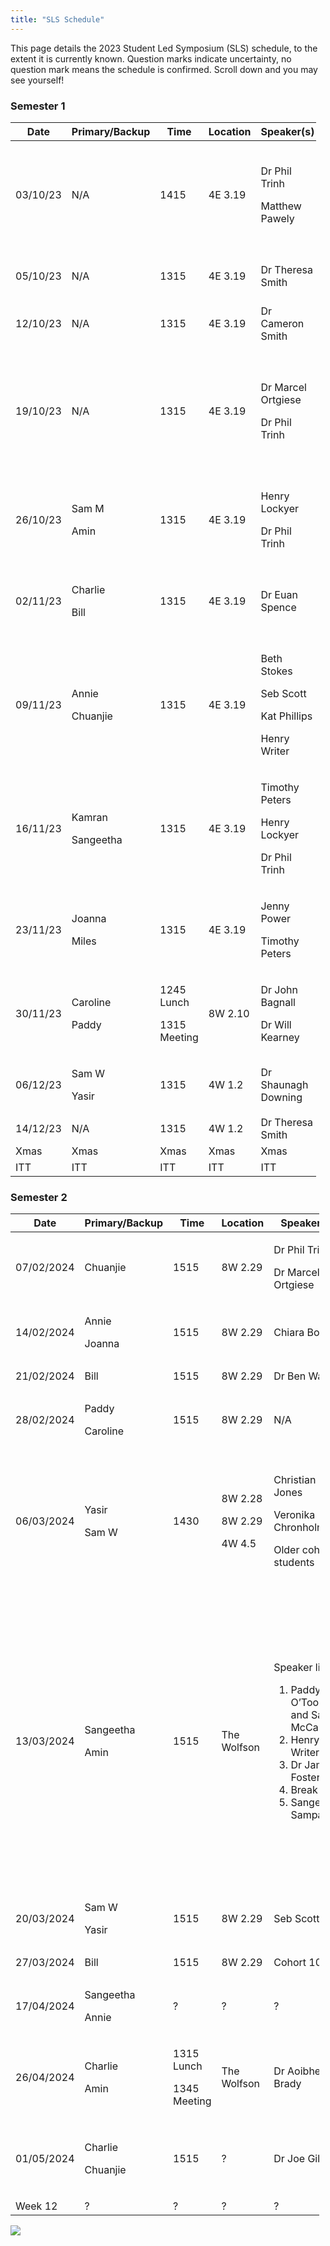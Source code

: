 ```yaml
---
title: "SLS Schedule"
---
```


This page details the 2023 Student Led Symposium (SLS) schedule, to the extent it is currently known. Question marks indicate uncertainty, no question mark means the schedule is confirmed. Scroll down and you may see yourself!

### Semester 1

+----------+----------------+--------------+----------+---------------------+----------------------------------------------------------------------------+
| Date     | Primary/Backup | Time         | Location | Speaker(s)          | Topic(s)                                                                   |
+==========+================+==============+==========+=====================+============================================================================+
| 03/10/23 | N/A            | 1415         | 4E 3.19  | Dr Phil Trinh       | Key dates. Doing a PhD- what to expect, and what to be aware of.           |
|          |                |              |          |                     |                                                                            |
|          |                |              |          | Matthew Pawely      | Time management.                                                           |
+----------+----------------+--------------+----------+---------------------+----------------------------------------------------------------------------+
| 05/10/23 | N/A            | 1315         | 4E 3.19  | Dr Theresa Smith    | Introduction to interdisciplinary research projects (IRPs).                |
+----------+----------------+--------------+----------+---------------------+----------------------------------------------------------------------------+
| 12/10/23 | N/A            | 1315         | 4E 3.19  | Dr Cameron Smith    | How to give (and not give) a good talk.                                    |
+----------+----------------+--------------+----------+---------------------+----------------------------------------------------------------------------+
| 19/10/23 | N/A            | 1315         | 4E 3.19  | Dr Marcel Ortgiese  | Useful software tools. Useful literature research tools.                   |
|          |                |              |          |                     |                                                                            |
|          |                |              |          | Dr Phil Trinh       | Hosting seminars, networking, and asking the right questions               |
+----------+----------------+--------------+----------+---------------------+----------------------------------------------------------------------------+
| 26/10/23 | Sam M          | 1315         | 4E 3.19  | Henry Lockyer       | All things LaTeX.                                                          |
|          |                |              |          |                     |                                                                            |
|          | Amin           |              |          | Dr Phil Trinh       | How to use your training support fund.                                     |
+----------+----------------+--------------+----------+---------------------+----------------------------------------------------------------------------+
| 02/11/23 | Charlie        | 1315         | 4E 3.19  | Dr Euan Spence      | Producing mathematical writing that will be read, understood, and enjoyed. |
|          |                |              |          |                     |                                                                            |
|          | Bill           |              |          |                     |                                                                            |
+----------+----------------+--------------+----------+---------------------+----------------------------------------------------------------------------+
| 09/11/23 | Annie          | 1315         | 4E 3.19  | Beth Stokes         | Outreach, Maths Communication, and Behind the Research.                    |
|          |                |              |          |                     |                                                                            |
|          | Chuanjie       |              |          | Seb Scott           |                                                                            |
|          |                |              |          |                     |                                                                            |
|          |                |              |          | Kat Phillips        |                                                                            |
|          |                |              |          |                     |                                                                            |
|          |                |              |          | Henry Writer        |                                                                            |
+----------+----------------+--------------+----------+---------------------+----------------------------------------------------------------------------+
| 16/11/23 | Kamran         | 1315         | 4E 3.19  | Timothy Peters      | Nimbus and getting the HPC working.                                        |
|          |                |              |          |                     |                                                                            |
|          | Sangeetha      |              |          | Henry Lockyer       |                                                                            |
|          |                |              |          |                     |                                                                            |
|          |                |              |          | Dr Phil Trinh       |                                                                            |
+----------+----------------+--------------+----------+---------------------+----------------------------------------------------------------------------+
| 23/11/23 | Joanna         | 1315         | 4E 3.19  | Jenny Power         | What to do during an ITT.                                                  |
|          |                |              |          |                     |                                                                            |
|          | Miles          |              |          | Timothy Peters      |                                                                            |
+----------+----------------+--------------+----------+---------------------+----------------------------------------------------------------------------+
| 30/11/23 | Caroline       | 1245 Lunch   | 8W 2.10  | Dr John Bagnall     | ITT preparation with Wessex Water.                                         |
|          |                |              |          |                     |                                                                            |
|          | Paddy          | 1315 Meeting |          | Dr Will Kearney     |                                                                            |
+----------+----------------+--------------+----------+---------------------+----------------------------------------------------------------------------+
| 06/12/23 | Sam W          | 1315         | 4W 1.2   | Dr Shaunagh Downing | ITT preparation with CameraForensics.                                      |
|          |                |              |          |                     |                                                                            |
|          | Yasir          |              |          |                     |                                                                            |
+----------+----------------+--------------+----------+---------------------+----------------------------------------------------------------------------+
| 14/12/23 | N/A            | 1315         | 4W 1.2   | Dr Theresa Smith    | IRP presentations.                                                         |
+----------+----------------+--------------+----------+---------------------+----------------------------------------------------------------------------+
| Xmas     | Xmas           | Xmas         | Xmas     | Xmas                | Xmas                                                                       |
+----------+----------------+--------------+----------+---------------------+----------------------------------------------------------------------------+
| ITT      | ITT            | ITT          | ITT      | ITT                 | ITT                                                                        |
+----------+----------------+--------------+----------+---------------------+----------------------------------------------------------------------------+

### Semester 2

+------------+----------------+--------------+-------------+------------------------------------+--------------------------------------------------------------------+
| Date       | Primary/Backup | Time         | Location    | Speaker(s)                         | Topic(s)                                                           |
+============+================+==============+=============+====================================+====================================================================+
| 07/02/2024 | Chuanjie       | 1515         | 8W 2.29     | Dr Phil Trinh                      | Reflecting on ITT.                                                 |
|            |                |              |             |                                    |                                                                    |
|            |                |              |             | Dr Marcel Ortgiese                 |                                                                    |
+------------+----------------+--------------+-------------+------------------------------------+--------------------------------------------------------------------+
| 14/02/2024 | Annie          | 1515         | 8W 2.29     | Chiara Boetti                      | Presentation by IRP mentor.                                        |
|            |                |              |             |                                    |                                                                    |
|            | Joanna         |              |             |                                    |                                                                    |
+------------+----------------+--------------+-------------+------------------------------------+--------------------------------------------------------------------+
| 21/02/2024 | Bill           | 1515         | 8W 2.29     | Dr Ben Walker                      | A visualPDE mincourse.                                             |
+------------+----------------+--------------+-------------+------------------------------------+--------------------------------------------------------------------+
| 28/02/2024 | Paddy          | 1515         | 8W 2.29     | N/A                                | Peer reviewing ITT reports.                                        |
|            |                |              |             |                                    |                                                                    |
|            | Caroline       |              |             |                                    |                                                                    |
+------------+----------------+--------------+-------------+------------------------------------+--------------------------------------------------------------------+
| 06/03/2024 | Yasir          | 1430         | 8W 2.28     | Christian Jones                    | Choosing a supervisor (formal)                                     |
|            |                |              |             |                                    |                                                                    |
|            | Sam W          |              | 8W 2.29     | Veronika Chronholm                 | Talk by IRP mentor.                                                |
|            |                |              |             |                                    |                                                                    |
|            |                |              | 4W 4.5      | Older cohort students              | Choosing a supervisor (informal)                                   |
+------------+----------------+--------------+-------------+------------------------------------+--------------------------------------------------------------------+
| 13/03/2024 | Sangeetha      | 1515         | The Wolfson | Speaker list:                      | Mathematical perspectives on GenAI.                                |
|            |                |              |             |                                    |                                                                    |
|            | Amin           |              |             | 1.  Paddy O'Toole and Sam McCallum | 1.  Copilot demo. (20 mins)                                        |
|            |                |              |             | 2.  Henry Writer                   | 2.  Prompt engineering- getting the most out of ChatGPT. (20 mins) |
|            |                |              |             | 3.  Dr James Foster                | 3.  Maths behind stable diffusion. (30 mins)                       |
|            |                |              |             | 4.  Break                          | 4.  Break (10 mins)                                                |
|            |                |              |             | 5.  Sangeetha Sampath              | 5.  Debate (20 mins)                                               |
+------------+----------------+--------------+-------------+------------------------------------+--------------------------------------------------------------------+
| 20/03/2024 | Sam W          | 1515         | 8W 2.29     | Seb Scott                          | Internships and other career opportunities.                        |
|            |                |              |             |                                    |                                                                    |
|            | Yasir          |              |             |                                    |                                                                    |
+------------+----------------+--------------+-------------+------------------------------------+--------------------------------------------------------------------+
| 27/03/2024 | Bill           | 1515         | 8W 2.29     | Cohort 10                          | ITT re-presentations.                                              |
+------------+----------------+--------------+-------------+------------------------------------+--------------------------------------------------------------------+
| 17/04/2024 | Sangeetha      | ?            | ?           | ?                                  | ITT preparation with Ada Lovelace Centre                           |
|            |                |              |             |                                    |                                                                    |
|            | Annie          |              |             |                                    |                                                                    |
+------------+----------------+--------------+-------------+------------------------------------+--------------------------------------------------------------------+
| 26/04/2024 | Charlie        | 1315 Lunch   | The Wolfson | Dr Aoibheann Brady                 | ITT preparation with BeZero Carbon                                 |
|            |                |              |             |                                    |                                                                    |
|            | Amin           | 1345 Meeting |             |                                    |                                                                    |
+------------+----------------+--------------+-------------+------------------------------------+--------------------------------------------------------------------+
| 01/05/2024 | Charlie        | 1515         | ?           | Dr Joe Gillard                     | Mathematics in the defense sector: Defending against bio-weapons.  |
|            |                |              |             |                                    |                                                                    |
|            | Chuanjie       |              |             |                                    |                                                                    |
+------------+----------------+--------------+-------------+------------------------------------+--------------------------------------------------------------------+
| Week 12    | ?              | ?            | ?           | ?                                  | ?                                                                  |
+------------+----------------+--------------+-------------+------------------------------------+--------------------------------------------------------------------+

![](cohort10.jpeg){fig-align="center"}
